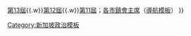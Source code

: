 {{Navbox with columns
 | name = Singapore Parliament 2020
 | title = {{flagicon|Singapore}} [[第14届新加坡国会|第14届]][[新加坡国会]]议员（2020年至今）
|above = 议长：[[陈川仁]]
 | state = {{{state<includeonly>|autocollapse</includeonly>}}}
 | listclass = hlist
 | fullwidth = y

 | col1 = {{Navbox|child
   | list1style = background:#ddf; text-align:center;
   | list1 = '''[[集選區]]'''
   | group2 =  [[阿裕尼集选区|阿裕尼]]<sup>WP</sup>
   | list2 =
*[[严燕松]]
*[[林瑞莲]]
*[[莫哈默·费沙]]
*[[贝理安]]
*[[毕丹星]]
   |group3 = [[宏茂桥集选区|宏茂桥]]<sup>PAP</sup>
   |list3  = 
*[[杰乐·大卫]]
*[[颜添宝]]
*[[李显龙]]
*[[娜蒂雅]]
*[[黄玲玲]]
   |group4 = [[碧山-大巴窑集选区|碧山-大巴窑]]<sup>PAP</sup>
   |list4 = 
*[[徐芳达]]
*[[钟奇雄]]
*[[黄永宏]]
*[[安迪 (新加坡)|安迪]]
   |group5 = [[蔡厝港集选区|蔡厝港]]<sup>PAP</sup>
   |list5 = 
*[[颜金勇]]
*[[刘燕玲]]
*[[黄文鸿]]
*[[周凯年]]
   |group6 = [[东海岸集选区|东海岸]]<sup>PAP</sup>
   |list6 = 
*[[陈慧玲 (政治人物)|陈慧玲]]
*[[王瑞杰]]
*[[孟理齐]]
*[[陈杰豪]]
*[[陈舜娘]]
   |group7 = [[荷兰-武吉知马集选区|荷兰-武吉知马]]<sup>PAP</sup>
   |list7  = 
*[[谢秉辉]]
*[[迪舒沙]]
*[[沈颖]]
*[[維文 (新加坡)|维文]]
   |group8 = [[惹兰勿刹集选区|惹兰勿刹]]<sup>PAP</sup>
   |list8  =
*[[王志豪 (政治人物)|王志豪]]
*[[潘丽萍]]
*[[杨莉明]]
*[[文礼佳]]
   |group9 = [[裕廊集选区|裕廊]]<sup>PAP</sup>
   |list9 = 
*[[黄伟中]]
*[[拉哈尤·玛赞]]
*[[陈有明 (新加坡)|陈有明]]
*[[尚达曼]]
*[[谢曜全]]
   |group10 = [[马林百列集选区|马林百列]]<sup>PAP</sup>
   |list10 = 
*[[阀贺米]]
*[[谢健平]]
*[[陈川仁]]
*[[陈诗龙]]
*[[唐振辉]]
   |group11 = [[马西岭-油池集选区|马西岭-油池]]<sup>PAP</sup>
   |list11  = 
*[[苏慧敏]]
*[[黄循财]]
*[[任梓铭]]
*[[扎吉哈]]
   |group12 = [[义顺集选区|义顺]]<sup>PAP</sup>
   |list12  = 
*[[吴顺喜]]
*[[尚穆根]]
*[[费绍尔]]
*[[黄国光 (议员)|黄国光]]
*[[陈浍敏]]
   |group13 = [[白沙-榜鹅集選區|白沙-榜鹅]]<sup>PAP</sup>
   |list13  = 
*[[普杰立]]
*[[沙礼尔 (新加坡)|沙礼尔]]
*[[陈国明]]
*[[张志贤]]
*[[杨涴淩]]
   |group14 = [[三巴旺集选区|三巴旺]]<sup>PAP</sup>
   |list14  =
*[[林伟杰]]
*[[佳馥梅]]
*[[王乙康]]
*[[傅丽珊]]
*[[维凯]]
   |group15 = [[盛港集选区|盛港]]<sup>WP</sup>
   |list15  = 
*[[蔡庆威]]
*[[何廷儒]]
*[[林志蔚]]
*<s>[[辣玉莎]]</s>
   |group16 = [[淡滨尼集选区|淡滨尼]]<sup>PAP</sup>
   |list16  = 
*[[马炎庆]]
*[[钟丽慧]]
*[[朱倍庆]]
*[[许宝琨]]
*[[马善高]]
   |group17 = [[丹戎巴葛集选区|丹戎巴葛]]<sup>PAP</sup>
   |list17  = 
*[[陈振声 (政治人物)|陈振声]]
*[[蔡瑞隆]]
*[[英蘭妮·拉傑]]
*[[祖安清心]]
*[[陈圣辉]]
   |group18 = [[西海岸集选区|西海岸]]<sup>PAP</sup>
   |list18  = 
*[[洪维能]]
*[[胡美霞]]
*[[李智陞]]
*[[王心妍]]
*[[易华仁]]
 }}
 | col2 = {{Navbox|child
   | list1style = background:#ddf; text-align:center;
   | list1 = '''[[單選區]]'''
   | group2 = [[武吉巴督单选区|武吉巴督]]<sup>PAP</sup>
   | list2 = 
*[[穆仁理]]
   | group3 = [[武吉班让单选区|武吉班让]]<sup>PAP</sup>
   | list3 = 
*[[连荣华]]
   | group4 = [[丰加北单选区|丰加北]]<sup>PAP</sup>
   | list4 = 
*[[许连碹]]
   | group5 = [[后港单选区|后港]]<sup>WP</sup>
   | list5 = 
*[[陈立峰]]
   | group6 = [[哥本峇鲁单选区|哥本峇鲁]]<sup>PAP</sup>
   | list6 = 
*[[郭献川]]
   | group7 = [[麦波申单选区|麦波申]]<sup>PAP</sup>
   | list7 = 
*[[陈佩玲]]
   | group8 = [[玛丽蒙单选区|玛丽蒙]]<sup>PAP</sup>
   | list8 = 
*[[颜晓芳]]
   | group9 = [[蒙巴登单选区|蒙巴登]]<sup>PAP</sup>
   | list9 = 
*[[林谋泉]]
   | group10 = [[先驱单选区|先驱]]<sup>PAP</sup>
   | list10 = 
*[[郑德源 (政治人物)|郑德源]]
   | group11 = [[波东巴西单选区|波东巴西]]<sup>PAP</sup>
   | list11 = 
*[[司徒宇斌]]
   | group12 = [[榜鹅西单选区|榜鹅西]]<sup>PAP</sup>
   | list12 = 
*[[孙雪玲]]
   | group13 = [[拉丁马士单选区|拉丁马士]]<sup>PAP</sup>
   | list13 = 
*[[杨益财]]
   | group14 = [[杨厝港单选区|杨厝港]]<sup>PAP</sup>
   | list14 = 
*[[叶汉荣]]
   | group15 = [[裕华单选区|裕华]]<sup>PAP</sup>
   | list15 = 
*[[傅海燕]]
   | list16style = background:#ddf; text-align:center;
   | list16 = '''其他'''
   | group17 = [[非选区议员]]
   | list17 = 
*[[梁文辉]]
*[[潘群勤]]
   | group18 = [[官委议员]]
   | list18 = 
*阿都沙曼
*洪月霞
*{{link-en|蔡荣俊|Mark Chay}}
*郑馨尧
*云天德
*许连斌
*约舒亚
*莎希拉
*陈艺旋
}}
|below=選區名稱後方列出的是所屬政黨名稱縮寫。註：'''PAP'''为[[人民行动党]]、 '''WP'''为[[工人党 (新加坡)|工人党]]。<br/>本屆非選區議員均來自[[新加坡前進黨]]。官委議員均無黨籍，不另標示。
----
歷屆議員導航模板：[[Template:Singapore Parliament 2020|第14屆]]{{.w}}[[Template:Singapore Parliament 2016|第13屆]]{{.w}}[[Template:Singapore Parliament 2011|第12屆]]{{.w}}[[Template:Singapore Parliament 2006|第11屆]]；[[現任新加坡各市鎮理事會主席列表|各市鎮會主席]]（[[Template:現任新加坡各市鎮理事會主席|導航模板]]）
}}<noinclude>
{{collapsible option}}
[[Category:新加坡政治模板]]</noinclude>